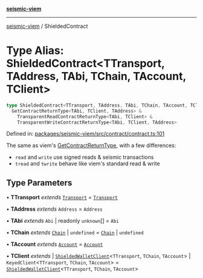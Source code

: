 [**seismic-viem**](/seismic-viem/README.mdx)

---

[seismic-viem](/seismic-viem/globals.mdx) / ShieldedContract

# Type Alias: ShieldedContract\<TTransport, TAddress, TAbi, TChain, TAccount, TClient\>

```ts
type ShieldedContract<TTransport, TAddress, TAbi, TChain, TAccount, TClient> =
  GetContractReturnType<TAbi, TClient, TAddress> &
    TransparentReadContractReturnType<TAbi, TClient> &
    TransparentWriteContractReturnType<TAbi, TClient, TAddress>
```

Defined in: [packages/seismic-viem/src/contract/contract.ts:101](https://github.com/SeismicSystems/seismic-client/blob/63496655224ae1d3e8c312c6d8d80f51a6b6de42/packages/seismic-viem/src/contract/contract.ts#L101)

The same as viem's [GetContractReturnType](https://viem.sh/docs/contract/getContract.html#with-wallet-client), with a few differences:

- `read` and `write` use signed reads & seismic transactions
- `tread` and `twrite` behave like viem's standard read & write

## Type Parameters

• **TTransport** _extends_ [`Transport`](https://github.com/wevm/viem) = [`Transport`](https://github.com/wevm/viem)

• **TAddress** _extends_ `Address` = `Address`

• **TAbi** _extends_ `Abi` \| readonly `unknown`[] = `Abi`

• **TChain** _extends_ [`Chain`](https://github.com/wevm/viem) \| `undefined` = [`Chain`](https://github.com/wevm/viem) \| `undefined`

• **TAccount** _extends_ [`Account`](https://github.com/wevm/viem) = [`Account`](https://github.com/wevm/viem)

• **TClient** _extends_
\| [`ShieldedWalletClient`](/seismic-viem/type-aliases/ShieldedWalletClient.mdx)\<`TTransport`, `TChain`, `TAccount`\>
\| `KeyedClient`\<`TTransport`, `TChain`, `TAccount`\> = [`ShieldedWalletClient`](/seismic-viem/type-aliases/ShieldedWalletClient.mdx)\<`TTransport`, `TChain`, `TAccount`\>
